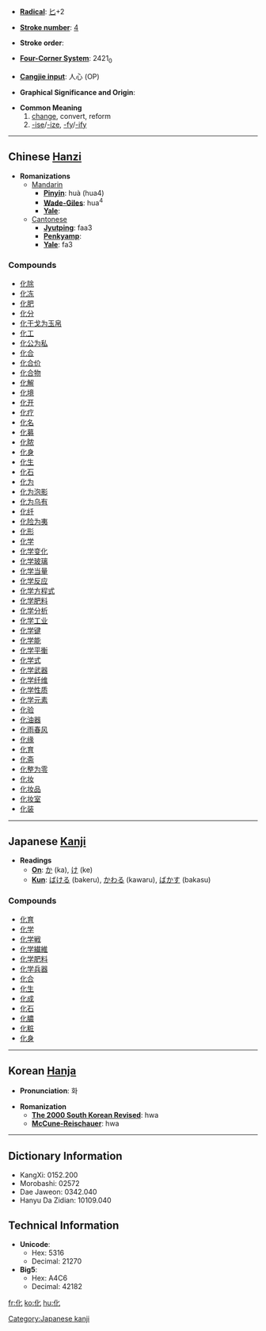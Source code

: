 * '''[[Wiktionary:Chinese radical index| Radical]]''': [[Wiktionary:Chinese radical index 匕|匕]]+2

* '''[[Wiktionary:Chinese total strokes index|Stroke number]]''': [[Wiktionary:Chinese total strokes index 4|4]]

* '''Stroke order''': 

* '''[[Wiktionary:Chinese four corner index|Four-Corner System]]''': 2421<sub>0</sub>

* '''[[Wiktionary:Chinese Cangjie index|Cangjie input]]''': 人心 (OP)

* '''Graphical Significance and Origin''': 

* '''Common Meaning'''
*# [[change]], convert, reform
*# [[-ise]]/[[-ize]], [[-fy]]/[[-ify]]

----

== Chinese [[Hanzi]] ==

* '''Romanizations'''
** [[Mandarin]]
*** '''[[Pinyin]]''': huà (hua4)
*** '''[[Wade-Giles]]''': hua<sup>4</sup>
*** '''[[Yale]]''': 
**[[Cantonese]]
***'''[[Jyutping]]''': faa3
***'''[[Penkyamp]]''': 
***'''[[Yale]]''': fa3

===Compounds===
*[[化除]]
*[[化冻]]
*[[化肥]]
*[[化分]]
*[[化干戈为玉帛]]
*[[化工]]
*[[化公为私]]
*[[化合]]
*[[化合价]]
*[[化合物]]
*[[化解]]
*[[化境]]
*[[化开]]
*[[化疗]]
*[[化名]]
*[[化募]]
*[[化脓]]
*[[化身]]
*[[化生]]
*[[化石]]
*[[化为]]
*[[化为泡影]]
*[[化为乌有]]
*[[化纤]]
*[[化险为夷]]
*[[化形]]
*[[化学]]
*[[化学变化]]
*[[化学玻璃]]
*[[化学当量]]
*[[化学反应]]
*[[化学方程式]]
*[[化学肥料]]
*[[化学分析]]
*[[化学工业]]
*[[化学键]]
*[[化学能]]
*[[化学平衡]]
*[[化学式]]
*[[化学武器]]
*[[化学纤维]]
*[[化学性质]]
*[[化学元素]]
*[[化验]]
*[[化油器]]
*[[化雨春风]]
*[[化缘]]
*[[化育]]
*[[化斋]]
*[[化整为零]]
*[[化妆]]
*[[化妆品]]
*[[化妆室]]
*[[化装]]
 

----

== Japanese [[Kanji]] ==

* '''Readings'''
** '''[[On]]''': [[か]] (ka), [[け]] (ke)
** '''[[Kun]]''': [[ばける]] (bakeru), [[かわる]] (kawaru), [[ばかす]] (bakasu)

===Compounds===
*[[化育]]
*[[化学]]
*[[化学戦]]
*[[化学繊維]]
*[[化学肥料]]
*[[化学兵器]]
*[[化合]]
*[[化生]]
*[[化成]]
*[[化石]]
*[[化膿]]
*[[化粧]]
*[[化身]]


----

== Korean [[Hanja]] ==

* '''Pronunciation''': 화

* '''Romanization'''
** '''[[The 2000 South Korean Revised Romanization|The 2000 South Korean Revised]]''': hwa
** '''[[McCune-Reischauer]]''': hwa

----

== Dictionary Information ==

* KangXi: 0152.200
* Morobashi: 02572
* Dae Jaweon: 0342.040
* Hanyu Da Zidian: 10109.040

== Technical Information ==

* '''Unicode''':
** Hex: 5316
** Decimal: 21270
* '''Big5''':
** Hex: A4C6
** Decimal: 42182

[[Category:Japanese kanji]]

[[fr:化]]
[[ko:化]]
[[hu:化]]